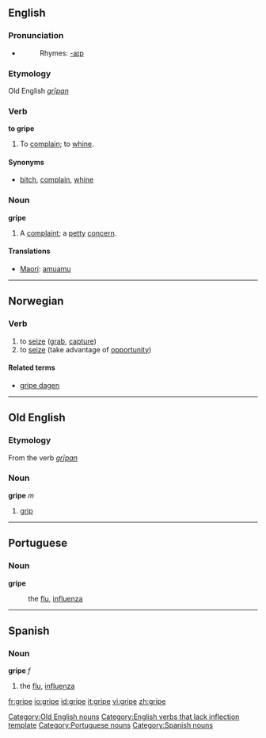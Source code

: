 ==English==
===Pronunciation===
*{{audio|en-us-gripe.ogg|Audio (US)}}
*:Rhymes: [[Rhymes:English:-aɪp|-aɪp]]
===Etymology===
Old English ''[[grīpan]]''
===Verb===
'''to gripe'''

#To [[complain]]; to [[whine]].

====Synonyms====
*{{italbrac|complain}} [[bitch]], [[complain]], [[whine]]

===Noun===
'''gripe'''

# A [[complaint]]; a [[petty]] [[concern]].

====Translations====
*[[Maori]]: [[amuamu]]

----

==Norwegian==
===Verb===
{{no-verb-irreg|'''gripe'''|'''[[griper]]'''|'''[[grep]]'''|'''[[grepet]]'''}}
#to [[seize]] ([[grab]], [[capture]])
#to [[seize]] (take advantage of [[opportunity]])
====Related terms====
*[[gripe dagen]]

----

==Old English==
===Etymology===
From the verb ''[[grīpan]]''
===Noun===
'''gripe''' ''m''

# [[grip]] {{gloss|Old English}}

----

==Portuguese==
===Noun===
'''gripe''' {{f}}
:the [[flu]], [[influenza]]

----

==Spanish==
===Noun===
'''gripe''' ''f''
#the [[flu]], [[influenza]]

[[Category:Old English nouns]]
[[Category:English verbs that lack inflection template]]
[[Category:Portuguese nouns]]
[[Category:Spanish nouns]]

[[fr:gripe]]
[[io:gripe]]
[[id:gripe]]
[[it:gripe]]
[[vi:gripe]]
[[zh:gripe]]